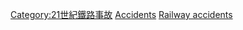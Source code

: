 {{cat topic in year| topic=鐵路事故| year=2003}}
{{Commons cat|Rail transport accidents in 2003}}

[[Category:21世紀鐵路事故|Category:21世紀鐵路事故]]
[[Category:2003年鐵路|Accidents]]
[[Category:2003年交通事故|Railway accidents]]